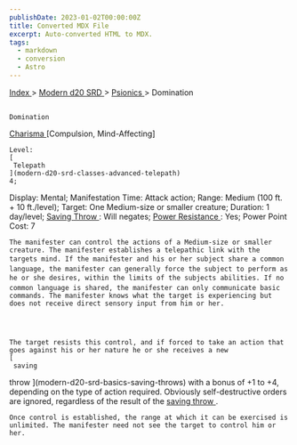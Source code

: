```yaml
---
publishDate: 2023-01-02T00:00:00Z
title: Converted MDX File
excerpt: Auto-converted HTML to MDX.
tags:
  - markdown
  - conversion
  - Astro
---
```


[
Index
](-index) >
[
Modern d20 SRD
](modern-d20-srd-index) >
[
Psionics
](modern-d20-srd-psionics-index) > Domination

##

    Domination

[
Charisma
](modern-d20-srd-basics-ability-scores)
[Compulsion, Mind-Affecting]

    Level:
    [
     Telepath
    ](modern-d20-srd-classes-advanced-telepath)
    4;

Display: Mental; Manifestation Time: Attack action; Range: Medium (100 ft. +
10 ft./level); Target: One Medium-size or smaller creature; Duration: 1 day/level;
[
Saving Throw
](modern-d20-srd-basics-saving-throws)
: Will negates;
[
Power
Resistance
](modern-d20-srd-special-abilities-power-resistance)
: Yes; Power Point Cost: 7

    The manifester can control the actions of a Medium-size or smaller creature. The manifester establishes a telepathic link with the targets mind. If the manifester and his or her subject share a common language, the manifester can generally force the subject to perform as he or she desires, within the limits of the subjects abilities. If no common language is shared, the manifester can only communicate basic commands. The manifester knows what the target is experiencing but does not receive direct sensory input from him or her.




    The target resists this control, and if forced to take an action that goes against his or her nature he or she receives a new
    [
     saving

throw
](modern-d20-srd-basics-saving-throws)
with a bonus of +1 to +4, depending on the type of action required. Obviously self-destructive orders are ignored, regardless of the result of the
[
saving
throw
](modern-d20-srd-basics-saving-throws)
.

    Once control is established, the range at which it can be exercised is unlimited. The manifester need not see the target to control him or her.
